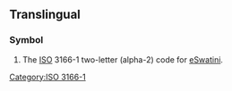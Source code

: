 {{also|sz|.sz|-sz|sz.}}
==Translingual==

===Symbol===
{{head|mul|symbol}}

# The [[ISO]] 3166-1 two-letter (alpha-2) code for [[eSwatini]].

[[Category:ISO 3166-1]]